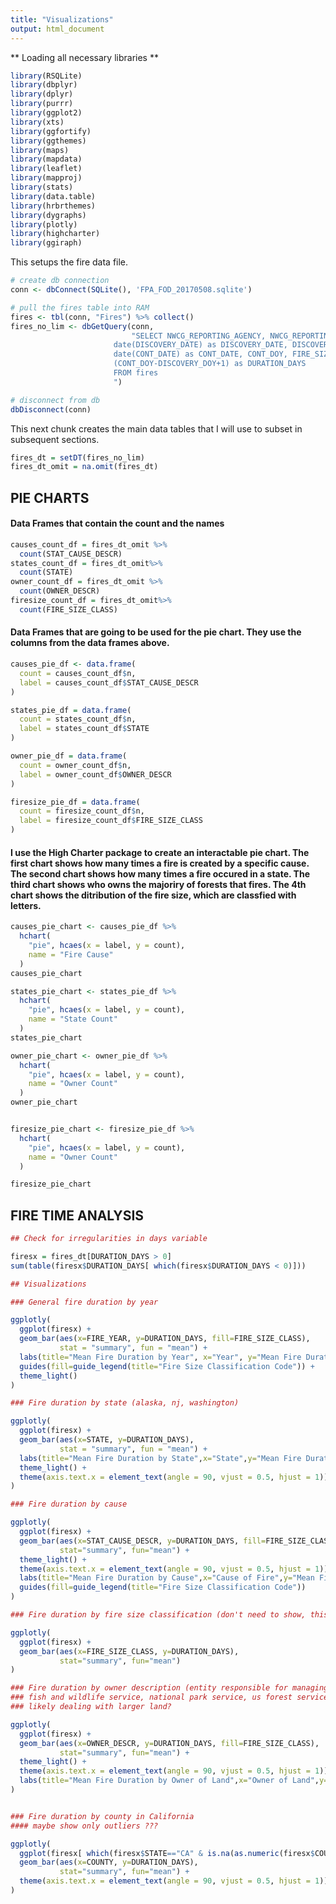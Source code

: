 ---
title: "Visualizations"
output: html_document
---
** Loading all necessary libraries **
```{r setup, include=FALSE}
library(RSQLite)
library(dbplyr)
library(dplyr)
library(purrr)
library(ggplot2)
library(xts)
library(ggfortify)
library(ggthemes)
library(maps)
library(mapdata)
library(leaflet)
library(mapproj)
library(stats)
library(data.table)
library(hrbrthemes)
library(dygraphs)
library(plotly)
library(highcharter)
library(ggiraph)
```

This setups the fire data file.

```{r}
# create db connection
conn <- dbConnect(SQLite(), 'FPA_FOD_20170508.sqlite')

# pull the fires table into RAM
fires <- tbl(conn, "Fires") %>% collect()
fires_no_lim <- dbGetQuery(conn, 
                           "SELECT NWCG_REPORTING_AGENCY, NWCG_REPORTING_UNIT_NAME, FIRE_NAME, FIRE_YEAR, 
                       date(DISCOVERY_DATE) as DISCOVERY_DATE, DISCOVERY_DOY, STAT_CAUSE_CODE, STAT_CAUSE_DESCR, 
                       date(CONT_DATE) as CONT_DATE, CONT_DOY, FIRE_SIZE, FIRE_SIZE_CLASS, OWNER_DESCR, STATE, COUNTY, 
                       (CONT_DOY-DISCOVERY_DOY+1) as DURATION_DAYS
                       FROM fires 
                       ")

# disconnect from db
dbDisconnect(conn)
```

This next chunk creates the main data tables that I will use to subset in subsequent sections.
```{r}
fires_dt = setDT(fires_no_lim)
fires_dt_omit = na.omit(fires_dt)

```

## PIE CHARTS

#### Data Frames that contain the count and the names

```{r}
causes_count_df = fires_dt_omit %>%
  count(STAT_CAUSE_DESCR)
states_count_df = fires_dt_omit%>%
  count(STATE)
owner_count_df = fires_dt_omit %>%
  count(OWNER_DESCR)
firesize_count_df = fires_dt_omit%>%
  count(FIRE_SIZE_CLASS)
```
#### Data Frames that are going to be used for the pie chart. They use the columns from the data frames above.

```{r}

causes_pie_df <- data.frame(
  count = causes_count_df$n,
  label = causes_count_df$STAT_CAUSE_DESCR
)

states_pie_df = data.frame(
  count = states_count_df$n,
  label = states_count_df$STATE
)

owner_pie_df = data.frame(
  count = owner_count_df$n,
  label = owner_count_df$OWNER_DESCR
)

firesize_pie_df = data.frame(
  count = firesize_count_df$n,
  label = firesize_count_df$FIRE_SIZE_CLASS
)

```
#### I use the High Charter package to create an interactable pie chart. The first chart shows how many times a fire is created by a specific cause. The second chart shows how many times a fire occured in a state. The third chart shows who owns the majoriry of forests that fires. The 4th chart shows the ditribution of the fire size, which are classfied with letters.

```{r}

causes_pie_chart <- causes_pie_df %>%
  hchart(
    "pie", hcaes(x = label, y = count),
    name = "Fire Cause"
  )
causes_pie_chart

states_pie_chart <- states_pie_df %>%
  hchart(
    "pie", hcaes(x = label, y = count),
    name = "State Count"
  )
states_pie_chart

owner_pie_chart <- owner_pie_df %>%
  hchart(
    "pie", hcaes(x = label, y = count),
    name = "Owner Count"
  )
owner_pie_chart


firesize_pie_chart <- firesize_pie_df %>%
  hchart(
    "pie", hcaes(x = label, y = count),
    name = "Owner Count"
  )

firesize_pie_chart
```

## FIRE TIME ANALYSIS

```{r}
## Check for irregularities in days variable

firesx = fires_dt[DURATION_DAYS > 0]
sum(table(firesx$DURATION_DAYS[ which(firesx$DURATION_DAYS < 0)]))

```

```{r}
## Visualizations

### General fire duration by year

ggplotly(
  ggplot(firesx) + 
  geom_bar(aes(x=FIRE_YEAR, y=DURATION_DAYS, fill=FIRE_SIZE_CLASS), 
           stat = "summary", fun = "mean") + 
  labs(title="Mean Fire Duration by Year", x="Year", y="Mean Fire Duration (Days)") +
  guides(fill=guide_legend(title="Fire Size Classification Code")) +
  theme_light()
)

### Fire duration by state (alaska, nj, washington)

ggplotly(
  ggplot(firesx) + 
  geom_bar(aes(x=STATE, y=DURATION_DAYS), 
           stat = "summary", fun = "mean") + 
  labs(title="Mean Fire Duration by State",x="State",y="Mean Fire Duration (Days)") +
  theme_light() +
  theme(axis.text.x = element_text(angle = 90, vjust = 0.5, hjust = 1))
)

### Fire duration by cause

ggplotly(
  ggplot(firesx) + 
  geom_bar(aes(x=STAT_CAUSE_DESCR, y=DURATION_DAYS, fill=FIRE_SIZE_CLASS), 
           stat="summary", fun="mean") + 
  theme_light() +
  theme(axis.text.x = element_text(angle = 90, vjust = 0.5, hjust = 1)) + 
  labs(title="Mean Fire Duration by Cause",x="Cause of Fire",y="Mean Fire Duration (Days)") +
  guides(fill=guide_legend(title="Fire Size Classification Code"))
)

### Fire duration by fire size classification (don't need to show, this is obvious)

ggplotly(
  ggplot(firesx) +
  geom_bar(aes(x=FIRE_SIZE_CLASS, y=DURATION_DAYS), 
           stat="summary", fun="mean")
)

### Fire duration by owner description (entity responsible for managing land at point of origin)
### fish and wildlife service, national park service, us forest service
### likely dealing with larger land?

ggplotly(
  ggplot(firesx) + 
  geom_bar(aes(x=OWNER_DESCR, y=DURATION_DAYS, fill=FIRE_SIZE_CLASS), 
           stat="summary", fun="mean") + 
  theme_light() +
  theme(axis.text.x = element_text(angle = 90, vjust = 0.5, hjust = 1)) + 
  labs(title="Mean Fire Duration by Owner of Land",x="Owner of Land",y="Mean Fire Duration (Days)")
)


### Fire duration by county in California
#### maybe show only outliers ???

ggplotly(
  ggplot(firesx[ which(firesx$STATE=="CA" & is.na(as.numeric(firesx$COUNTY))),]) + 
  geom_bar(aes(x=COUNTY, y=DURATION_DAYS), 
           stat="summary", fun="mean") + 
  theme(axis.text.x = element_text(angle = 90, vjust = 0.5, hjust = 1))
)
```


